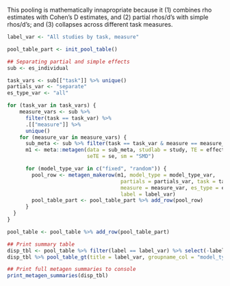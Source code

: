 This pooling is mathematically innapropriate because it (1) combines rho estimates with Cohen's D estimates, and (2) partial rhos/d's with simple rhos/d's; and (3) collapses across different task measures.

```r
label_var <- "All studies by task, measure"
```
```r
pool_table_part <- init_pool_table()
```
```r
## Separating partial and simple effects
sub <- es_individual

task_vars <- sub[["task"]] %>% unique()
partials_var <- "separate"
es_type_var <- "all"

for (task_var in task_vars) {
    measure_vars <- sub %>%
      filter(task == task_var) %>%
      .[["measure"]] %>%
      unique()
    for (measure_var in measure_vars) {
      sub_meta <- sub %>% filter(task == task_var & measure == measure_var)
      m1 <- meta::metagen(data = sub_meta, studlab = study, TE = effect,
                          seTE = se, sm = "SMD")

      for (model_type_var in c("fixed", "random")) {
        pool_row <- metagen_makerow(m1, model_type = model_type_var,
                                     partials = partials_var, task = task_var,
                                     measure = measure_var, es_type = es_type_var,
                                     label = label_var)
        pool_table_part <- pool_table_part %>% add_row(pool_row)
      }
  }
}

pool_table <- pool_table %>% add_row(pool_table_part)
```

```r
## Print summary table
disp_tbl <- pool_table %>% filter(label == label_var) %>% select(-label)
disp_tbl %>% pool_table_gt(title = label_var, groupname_col = "model_type")
```
```r
## Print full metagen summaries to console
print_metagen_summaries(disp_tbl)
```
